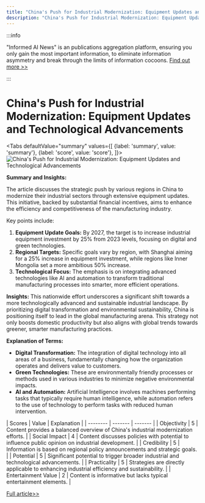 ```yaml
---
title: "China's Push for Industrial Modernization: Equipment Updates and Technological Advancements"
description: "China's Push for Industrial Modernization: Equipment Updates and Technological Advancements"
---
```



:::info

"Informed AI News" is an publications aggregation platform, ensuring you only gain the most important information, to eliminate information asymmetry and break through the limits of information cocoons.  [Find out more >>](/docs/guides)

:::

# China's Push for Industrial Modernization: Equipment Updates and Technological Advancements


<Tabs
	defaultValue="summary"
	values={[
	{label: 'summary', value: 'summary'},
	{label: 'score', value: 'score'},
]}>
<TabItem value="summary">
<img
  src="https://image.informedainews.com/2024/06/Eco-XWB-1717551656-0.jpg"
  alt="China's Push for Industrial Modernization: Equipment Updates and Technological Advancements"
/>



**Summary and Insights:**

The article discusses the strategic push by various regions in China to modernize their industrial sectors through extensive equipment updates. This initiative, backed by substantial financial incentives, aims to enhance the efficiency and competitiveness of the manufacturing industry.

Key points include:
1. **Equipment Update Goals:** By 2027, the target is to increase industrial equipment investment by 25% from 2023 levels, focusing on digital and green technologies.
2. **Regional Targets:** Specific goals vary by region, with Shanghai aiming for a 25% increase in equipment investment, while regions like Inner Mongolia set a more ambitious 50% increase.
3. **Technological Focus:** The emphasis is on integrating advanced technologies like AI and automation to transform traditional manufacturing processes into smarter, more efficient operations.

**Insights:**
This nationwide effort underscores a significant shift towards a more technologically advanced and sustainable industrial landscape. By prioritizing digital transformation and environmental sustainability, China is positioning itself to lead in the global manufacturing arena. This strategy not only boosts domestic productivity but also aligns with global trends towards greener, smarter manufacturing practices.

**Explanation of Terms:**
- **Digital Transformation:** The integration of digital technology into all areas of a business, fundamentally changing how the organization operates and delivers value to customers.
- **Green Technologies:** These are environmentally friendly processes or methods used in various industries to minimize negative environmental impacts.
- **AI and Automation:** Artificial Intelligence involves machines performing tasks that typically require human intelligence, while automation refers to the use of technology to perform tasks with reduced human intervention.
</TabItem>
<TabItem value="score">
	| Scores     | Value   | Explanation |
	| -------- | ------- | ------- |
	| Objectivity  | 5    | Content provides a balanced overview of China's industrial modernization efforts.    |
	| Social Impact | 4     | Content discusses policies with potential to influence public opinion on industrial development.    |
	| Credibility    | 5    | Information is based on regional policy announcements and strategic goals.    |
	| Potential    | 5    | Significant potential to trigger broader industrial and technological advancements.    |
	| Practicality    | 5    | Strategies are directly applicable to enhancing industrial efficiency and sustainability.    |
	| Entertainment Value    | 2    | Content is informative but lacks typical entertainment elements.    |
</TabItem>
</Tabs>

[Full article>>](https://www.yicai.com/news/102137506.html)
